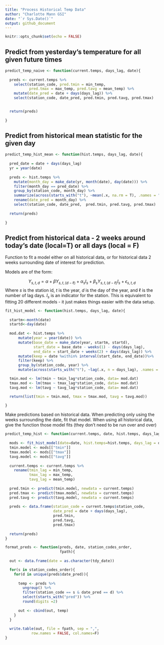 ```yaml
---
title: "Process Historical Temp Data"
author: "Charlotte Mann GSI"
date: "`r Sys.Date()`"
output: github_document
---
```


```r
knitr::opts_chunk$set(echo = FALSE)
```

## Predict from yesterday's temperature for all given future times

```r
predict_temp_naive <- function(current.temps, days_lag, date){
  
  preds <- current.temps %>%
    select(station_code, pred.tmin = min_temp,
           pred.tmax = max_temp, pred.tavg = mean_temp) %>%
    mutate(date_pred = date + days(days_lag)) %>%
    select(station_code, date_pred, pred.tmin, pred.tavg, pred.tmax)

  
  return(preds)
  
}

```

## Predict from historical mean statistic for the given day

```r

predict_temp_hist_mean <- function(hist.temps, days_lag, date){
  
  pred_date = date + days(days_lag)
  yr = year(date)
  
  preds <- hist.temps %>%
    mutate(month_day = make_date(yr, month(date), day(date))) %>%
    filter(month_day == pred_date) %>%
    group_by(station_code, month_day) %>%
    summarize(across(starts_with("t"), ~mean(.x, na.rm = T), .names = "pred.{.col}")) %>%
    rename(date_pred = month_day) %>%
    select(station_code, date_pred,  pred.tmin, pred.tavg, pred.tmax)
  
  return(preds)
  
}


```



## Predict from historical data - 2 weeks around today's date (local=T) or all days (local = F)


Function to fit a model either on all historical data, or for historical data 2 weeks surrounding date of interest for prediction.

Models are of the form:

$$Y_{s,t,d} = \alpha + \beta Y_{s,t,(d-\ell)} + \alpha_{s}I_s + \beta_{s}Y_{s,t,(d-\ell)}I_s + \epsilon_{s,t,d}$$
Where $s$ is the station id, $t$ is the year, $d$ is the day of the year, and $\ell$ is the number of lag days. $I_s$ is an indicator for the station. This is equivalent to fitting 20 different models - it just makes things easier with the data setup.


```r
fit_hist_model <- function(hist.temps, days_lag, date){
      
  startm<-month(date)
  startd<-day(date)
  
  mod.dat <- hist.temps %>%
      mutate(year = year(date)) %>%
      mutate(base_date = make_date(year, startm, startd),
             start_date = base_date - weeks(1) - days(days_lag),
             end_date = start_date + weeks(2) + days(days_lag)) %>%
      mutate(keep = date %within% interval(start_date, end_date))%>%
      filter(keep) %>%
      group_by(station_code, year) %>%
      mutate(across(starts_with("t"), ~lag(.x, n = days_lag), .names = "{.col}_lag"))

  tmin.mod <- lm(tmin ~ tmin_lag*station_code, data= mod.dat)
  tmax.mod <- lm(tmax ~ tmax_lag*station_code, data= mod.dat)
  tavg.mod <- lm(tavg ~ tavg_lag*station_code, data= mod.dat)

  return(list(tmin = tmin.mod, tmax = tmax.mod, tavg = tavg.mod))

}
```

Make predictions based on historical data. When predicting only using the weeks surrounding the date,
fit that model. When using all historical data, give the function those model fits (they don't need to be run over and over)

```r
predict_temp_hist <- function(current.temps, date, hist.temps, days_lag){
  
  mods <- fit_hist_model(date=date, hist.temps=hist.temps, days_lag = days_lag)
  tmin.model <- mods[["tmin"]]
  tmax.model <- mods[["tmax"]]
  tavg.model <- mods[["tavg"]]
  
  current.temps <- current.temps %>%
    rename(tmin_lag = min_temp,
           tmax_lag = max_temp,
           tavg_lag = mean_temp)
  
  pred.tmin <- predict(tmin.model, newdata = current.temps)
  pred.tmax <- predict(tmax.model, newdata = current.temps)
  pred.tavg <- predict(tavg.model, newdata = current.temps)
  
  preds <- data.frame(station_code = current.temps$station_code,
                      date_pred = date + days(days_lag),
                      pred.tmin,
                      pred.tavg,
                      pred.tmax)
  
  return(preds)
} 
```


```r
format_preds <- function(preds, date, station_codes_order,
                         fpath){
  
  out <- data.frame(date = as.character(tdy_date))

  for(s in station_codes_order){
    for(d in unique(preds$date_pred)){
      
      temp <- preds %>%
        ungroup() %>%
        filter(station_code == s & date_pred == d) %>%
        select(starts_with("pred")) %>%
        round(digits =2)
      
      out <- cbind(out, temp)
    }
  }
  
  write.table(out, file = fpath, sep = ",",
            row.names = FALSE, col.names=F)
} 
```


